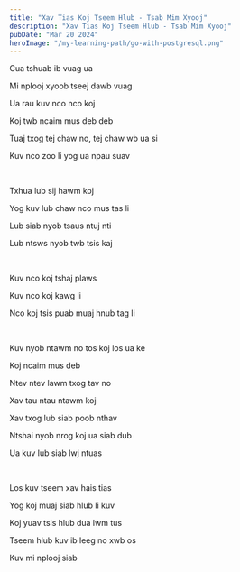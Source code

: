 ```yaml
---
title: "Xav Tias Koj Tseem Hlub - Tsab Mim Xyooj"
description: "Xav Tias Koj Tseem Hlub - Tsab Mim Xyooj"
pubDate: "Mar 20 2024"
heroImage: "/my-learning-path/go-with-postgresql.png"
---
```


Cua tshuab ib vuag ua

Mi nplooj xyoob tseej dawb vuag

Ua rau kuv nco nco koj

Koj twb ncaim mus deb deb

Tuaj txog tej chaw no, tej chaw wb ua si

Kuv nco zoo li yog ua npau suav

<br />

Txhua lub sij hawm koj

Yog kuv lub chaw nco mus tas li

Lub siab nyob tsaus ntuj nti

Lub ntsws nyob twb tsis kaj

<br />

Kuv nco koj tshaj plaws

Kuv nco koj kawg li

Nco koj tsis puab muaj hnub tag li

<br />

Kuv nyob ntawm no tos koj los ua ke

Koj ncaim mus deb

Ntev ntev lawm txog tav no

Xav tau ntau ntawm koj

Xav txog lub siab poob nthav

Ntshai nyob nrog koj ua siab dub

Ua kuv lub siab lwj ntuas

<br />

Los kuv tseem xav hais tias

Yog koj muaj siab hlub li kuv

Koj yuav tsis hlub dua lwm tus

Tseem hlub kuv ib leeg no xwb os

Kuv mi nplooj siab
